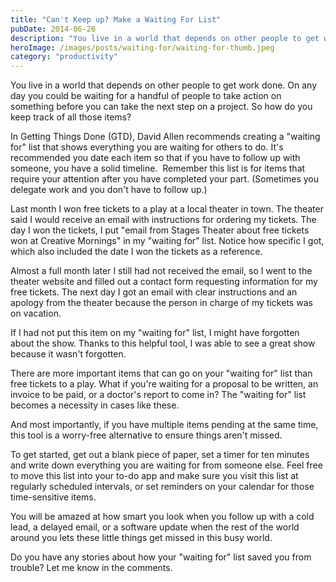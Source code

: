 ```yaml
---
title: "Can't Keep up? Make a Waiting For List"
pubDate: 2014-06-26
description: "You live in a world that depends on other people to get work done. On any day you could be waiting for a handful of people to take action"
heroImage: /images/posts/waiting-for/waiting-for-thumb.jpeg
category: "productivity"
---
```


You live in a world that depends on other people to get work done. On any day you could be waiting for a handful of people to take action on something before you can take the next step on a project. So how do you keep track of all those items?

In Getting Things Done (GTD), David Allen recommends creating a "waiting for" list that shows everything you are waiting for others to do. It's recommended you date each item so that if you have to follow up with someone, you have a solid timeline.  Remember this list is for items that require your attention after you have completed your part. (Sometimes you delegate work and you don't have to follow up.)

Last month I won free tickets to a play at a local theater in town. The theater said I would receive an email with instructions for ordering my tickets. The day I won the tickets, I put "email from Stages Theater about free tickets won at Creative Mornings" in my "waiting for" list. Notice how specific I got, which also included the date I won the tickets as a reference.

Almost a full month later I still had not received the email, so I went to the theater website and filled out a contact form requesting information for my free tickets. The next day I got an email with clear instructions and an apology from the theater because the person in charge of my tickets was on vacation.

If I had not put this item on my "waiting for" list, I might have forgotten about the show. Thanks to this helpful tool, I was able to see a great show because it wasn't forgotten.

There are more important items that can go on your "waiting for" list than free tickets to a play. What if you're waiting for a proposal to be written, an invoice to be paid, or a doctor's report to come in? The "waiting for" list becomes a necessity in cases like these.

And most importantly, if you have multiple items pending at the same time, this tool is a worry-free alternative to ensure things aren't missed.

To get started, get out a blank piece of paper, set a timer for ten minutes and write down everything you are waiting for from someone else. Feel free to move this list into your to-do app and make sure you visit this list at regularly scheduled intervals, or set reminders on your calendar for those time-sensitive items.

You will be amazed at how smart you look when you follow up with a cold lead, a delayed email, or a software update when the rest of the world around you lets these little things get missed in this busy world.

Do you have any stories about how your "waiting for" list saved you from trouble? Let me know in the comments.
